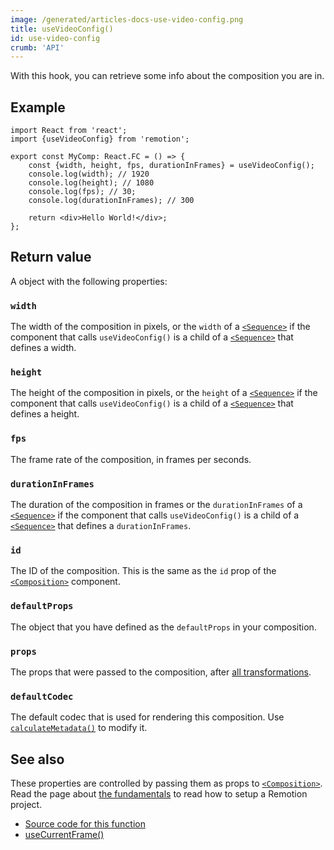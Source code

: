 ```yaml
---
image: /generated/articles-docs-use-video-config.png
title: useVideoConfig()
id: use-video-config
crumb: 'API'
---
```


With this hook, you can retrieve some info about the composition you are in.

## Example

```tsx twoslash
import React from 'react';
import {useVideoConfig} from 'remotion';

export const MyComp: React.FC = () => {
	const {width, height, fps, durationInFrames} = useVideoConfig();
	console.log(width); // 1920
	console.log(height); // 1080
	console.log(fps); // 30;
	console.log(durationInFrames); // 300

	return <div>Hello World!</div>;
};
```

## Return value

A object with the following properties:

### `width`

The width of the composition in pixels, or the `width` of a [`<Sequence>`](/docs/sequence) if the component that calls `useVideoConfig()` is a child of a [`<Sequence>`](/docs/sequence) that defines a width.

### `height`

The height of the composition in pixels, or the `height` of a [`<Sequence>`](/docs/sequence) if the component that calls `useVideoConfig()` is a child of a [`<Sequence>`](/docs/sequence) that defines a height.

### `fps`

The frame rate of the composition, in frames per seconds.

### `durationInFrames`

The duration of the composition in frames or the `durationInFrames` of a [`<Sequence>`](/docs/sequence) if the component that calls `useVideoConfig()` is a child of a [`<Sequence>`](/docs/sequence) that defines a `durationInFrames`.

### `id`

The ID of the composition. This is the same as the `id` prop of the [`<Composition>`](/docs/composition) component.

### `defaultProps`

The object that you have defined as the `defaultProps` in your composition.

### `props`<AvailableFrom v="4.0.0" />

The props that were passed to the composition, after [all transformations](/docs/props-resolution).

### `defaultCodec`<AvailableFrom v="4.0.54" />

The default codec that is used for rendering this composition. Use [`calculateMetadata()`](/docs/calculate-metadata) to modify it.

## See also

These properties are controlled by passing them as props to [`<Composition>`](/docs/composition). Read the page about [the fundamentals](/docs/the-fundamentals) to read how to setup a Remotion project.

- [Source code for this function](https://github.com/remotion-dev/remotion/blob/main/packages/core/src/use-video-config.ts)
- [useCurrentFrame()](/docs/use-current-frame)
